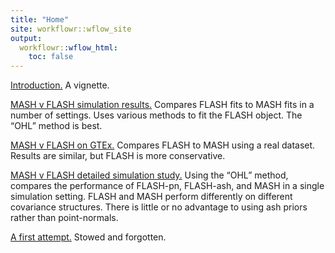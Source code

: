 ```yaml
---
title: "Home"
site: workflowr::wflow_site
output:
  workflowr::wflow_html:
    toc: false
---
```


[Introduction.](intro.html) A vignette.

[MASH v FLASH simulation results.](MASHvFLASHsims.html) Compares FLASH fits to MASH fits in a number of settings. Uses various methods to fit the FLASH object. The "OHL" method is best.

[MASH v FLASH on GTEx.](MASHvFLASHgtex.html) Compares FLASH to MASH using a real dataset. Results are similar, but FLASH is more conservative.

[MASH v FLASH detailed simulation study.](MASHvFLASHsims2.html) Using the "OHL" method, compares the performance of FLASH-pn, FLASH-ash, and MASH in a single simulation setting. FLASH and MASH perform differently on different covariance structures. There is little or no advantage to using ash priors rather than point-normals.

[A first attempt.](mashvflash.html) Stowed and forgotten.
